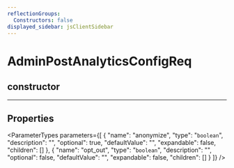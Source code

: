 ```yaml
---
reflectionGroups:
  Constructors: false
displayed_sidebar: jsClientSidebar
---
```



# AdminPostAnalyticsConfigReq

## constructor

___

## Properties

<ParameterTypes parameters={[
  {
    "name": "anonymize",
    "type": "`boolean`",
    "description": "",
    "optional": true,
    "defaultValue": "",
    "expandable": false,
    "children": []
  },
  {
    "name": "opt_out",
    "type": "`boolean`",
    "description": "",
    "optional": false,
    "defaultValue": "",
    "expandable": false,
    "children": []
  }
]} />
